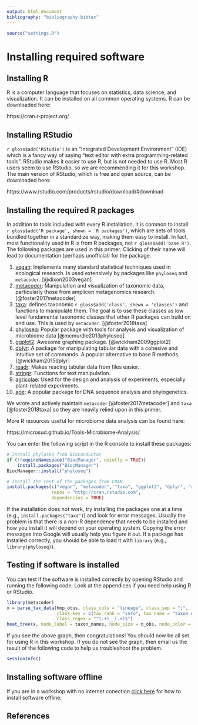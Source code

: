 ```yaml
---
output: html_document
bibliography: "bibliography.bibtex"
---
```


```r
source("settings.R")
```


# Installing required software

## Installing R

R is a computer language that focuses on statistics, data science, and visualization.
It can be installed on all common operating systems.
R can be downloaded here:

https://cran.r-project.org/


## Installing RStudio

`r gloss$add('RStudio')` is an "Integrated Development Environment" (IDE) which is a fancy way of saying "text editor with extra programming-related tools".
RStudio makes it easier to use R, but is not needed to use R.
Most R users seem to use RStudio, so we are recommending it for this workshop.
The main version of RStudio, which is free and open source, can be downloaded here:

https://www.rstudio.com/products/rstudio/download/#download


## Installing the required R packages

In addition to tools included with every R installation, it is common to install `r gloss$add('R package', shown = 'R packages')`, which are sets of tools bundled together in a standardize way, making them easy to install.
In fact, most functionality used in R is from R packages, not `r gloss$add('base R')`. 
The following packages are used in this primer.
Clicking of their name will lead to documentation (perhaps unofficial) for the package.

1. [vegan](http://cc.oulu.fi/~jarioksa/opetus/metodi/vegantutor.pdf): Implements many standard statistical techniques used in ecological research. Is used extensively by packages like `phyloseq` and `metacoder`. [@dixon2003vegan]
1. [metacoder](https://github.com/grunwaldlab/metacoder#an-r-package-for-metabarcoding-research-planning-and-analysis): Manipulation and visualization of taxonomic data, particularly those from amplicon metagenomics research. [@foster2017metacoder]
1. [taxa](https://github.com/ropensci/taxa#taxa): defines taxonomic `r gloss$add('class', shown = 'classes')` and functions to manipulate them. The goal is to use these classes as low level fundamental taxonomic classes that other R packages can build on and use. This is used by `metacoder`. [@foster2018taxa]
1. [phyloseq](https://joey711.github.io/phyloseq/index.html): Popular package with tools for analysis and visualization of microbiome data [@mcmurdie2013phyloseq].
1. [ggplot2](http://r-statistics.co/Complete-Ggplot2-Tutorial-Part1-With-R-Code.html): Awesome graphing package. [@wickham2009ggplot2]
1. [dplyr](http://stat545.com/block009_dplyr-intro.html): A package for manipulating tabular data with a cohesive and intuitive set of commands. A popular alternative to base R methods. [@wickham2015dplyr]
1. [readr](https://cran.r-project.org/web/packages/readr/vignettes/readr.html): Makes reading tabular data from files easier.
1. [stringr](https://cran.r-project.org/web/packages/stringr/vignettes/stringr.html): Functions for text manipulation.
1. [agricolae](https://cran.r-project.org/web/packages/agricolae/vignettes/tutorial.pdf): Used for the design and analysis of experiments, especially plant-related experiments.
1. [ape](http://ape-package.ird.fr/): A popular package for DNA sequence analysis and phylogenetics.

We wrote and actively maintain `metacoder` [@foster2017metacoder] and `taxa` [@foster2018taxa] so they
are heavily relied upon in this primer.

More R resources useful for microbiome data analysis can be found here:

https://microsud.github.io/Tools-Microbiome-Analysis/ 

You can enter the following script in the R console to install these packages:

```r
# Install phyloseq from Bioconductor
if (!requireNamespace("BiocManager", quietly = TRUE))
    install.packages("BiocManager")
BiocManager::install("phyloseq")

# Install the rest of the packages from CRAN
install.packages(c("vegan", "metacoder", "taxa", "ggplot2", "dplyr", "readr", "stringr", "agricolae", "ape"),
                 repos = "http://cran.rstudio.com",
                 dependencies = TRUE)
```

If the installation does not work, try installing the packages one at a time (e.g., `install.packages("taxa")`) and look for error messages.
Usually the problem is that there is a non-R dependency that needs to be installed and how you install it will depend on your operating system.
Copying the error messages into Google will usually help you figure it out.
If a package has installed correctly, you should be able to load it with `library` (e.g., `library(phyloseq)`).

## Testing if software is installed

You can test if the software is installed correctly by opening RStudio and running the following code.
Look at the appendices if you need help using R or RStudio. 

```r
library(metacoder)
x = parse_tax_data(hmp_otus, class_cols = "lineage", class_sep = ";",
                   class_key = c(tax_rank = "info", tax_name = "taxon_name"),
                   class_regex = "^(.+)__(.+)$")
heat_tree(x, node_label = taxon_names, node_size = n_obs, node_color = n_obs)
```

If you see the above graph, then congratulations! You should now be all set for using R in this workshop.
If you do not see the graph, then email us the result of the following code to help us troubleshoot the problem.

```r
sessionInfo()
```


## Installing software offline

If you are in a workshop with no internet conection [click here](appendix--00--no_internet_install.html) for how to install software offline.

## References
